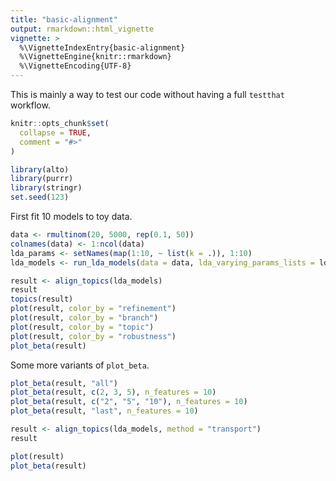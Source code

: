```yaml
---
title: "basic-alignment"
output: rmarkdown::html_vignette
vignette: >
  %\VignetteIndexEntry{basic-alignment}
  %\VignetteEngine{knitr::rmarkdown}
  %\VignetteEncoding{UTF-8}
---
```


This is mainly a way to test our code without having a full `testthat` workflow.

```r
knitr::opts_chunk$set(
  collapse = TRUE,
  comment = "#>"
)
```

```r
library(alto)
library(purrr)
library(stringr)
set.seed(123)
```

First fit 10 models to toy data.

```r
data <- rmultinom(20, 5000, rep(0.1, 50))
colnames(data) <- 1:ncol(data)
lda_params <- setNames(map(1:10, ~ list(k = .)), 1:10)
lda_models <- run_lda_models(data = data, lda_varying_params_lists = lda_params)
```
```r
result <- align_topics(lda_models)
result
topics(result)
plot(result, color_by = "refinement")
plot(result, color_by = "branch")
plot(result, color_by = "topic")
plot(result, color_by = "robustness")
plot_beta(result)
```

Some more variants of `plot_beta`.

```r
plot_beta(result, "all")
plot_beta(result, c(2, 3, 5), n_features = 10)
plot_beta(result, c("2", "5", "10"), n_features = 10)
plot_beta(result, "last", n_features = 10)
```


```r
result <- align_topics(lda_models, method = "transport")
result
```

```r
plot(result)
plot_beta(result)
```
